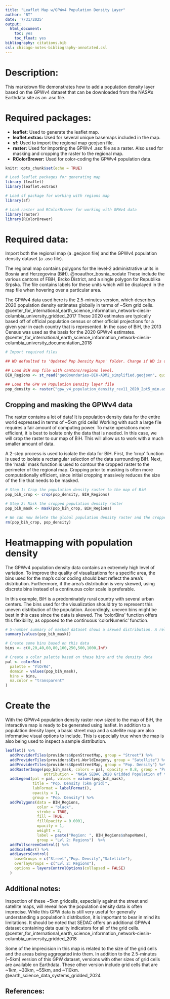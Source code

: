---
title: "Leaflet Map w/GPWv4 Population Density Layer"
author: "BT"
date: '7/31/2025'
output: 
  html_document:
    toc: yes
    toc_float: yes
bibliography: citations.bib
csl: chicago-notes-bibliography-annotated.csl
---

# Description:

This markdown file demonstrates how to add a population density layer based on the GPWv4 dataset that can be downloaded from the NASA's Earthdata site as an .asc file.

# Required packages:

-   **leaflet:** Used to generate the leaflet map.
-   **leaflet.extras:** Used for several unique basemaps included in the map.
-   **sf:** Used to import the regional map geojson file.
-   **raster:** Used for importing the GPWv4 .asc file as a raster. Also used for masking and cropping the raster to the regional map.
-   **RColorBrewer:** Used for color-coding the GPWv4 population data.

```{r setup, include=FALSE}
knitr::opts_chunk$set(echo = TRUE)

# Load leaflet packages for generating map
library (leaflet)
library(leaflet.extras)

# Load sf package for working with regions map
library(sf)

# Load raster and RColorBrewer for working with GPWv4 data
library(raster)
library(RColorBrewer)

```

# Required data:

Import both the regional map (a .geojson file) and the GPWv4 population density dataset (a .asc file).

The regional map contains polygons for the level-2 administrative units in Bosnia and Herzegovina (BiH). @noauthor_bosnia_nodate These include the various cantons of FBiH, Brcko District, and a single polygon for Republika Srpska. The file contains labels for these units which will be displayed in the map file when hovering over a particular area.

The GPWv4 data used here is the 2.5-minutes version, which describes 2020 population density estimates globally in terms of \~5km grid cells. @center_for_international_earth_science_information_network-ciesin-columbia_university_gridded_2017 These 2020 estimates are typically based off of official population census or other official projections for a given year in each country that is represented. In the case of BiH, the 2013 Census was used as the basis for the 2020 GPWv4 estimates. @center_for_international_earth_science_information_network-ciesin-columbia_university_documentation_2018

```{r imports}
# Import required files

## WD defaulted to 'Updated Pop Density Maps' folder. Change if WD is different.

## Load BiH map file with cantons/regions level.
BIH_Regions <- st_read("geoBoundaries-BIH-ADM2_simplified.geojson", quiet = TRUE)

## Load the GPW v4 Population Density layer file
pop_density <- raster("gpw_v4_population_density_rev11_2020_2pt5_min.asc")

```

## Cropping and masking the GPWv4 data

The raster contains a lot of data! It is population density data for the entire world expressed in terms of \~5km grid cells! Working with such a large file requires a fair amount of computing power. To make operations more efficient, it is best to isolate only the data that is needed. In this case, we will crop the raster to our map of BiH. This will allow us to work with a much smaller amount of data.

A 2-step process is used to isolate the data for BiH. First, the 'crop' function is used to isolate a rectangular selection of the data surrounding BiH. Next, the 'mask' mask function is used to contour the cropped raster to the perimeter of the regional map. Cropping prior to masking is often more computationally efficient, since initial cropping massively reduces the size of the file that needs to be masked.

```{r cropped and masked raster}

# Step 1: Crop the population density raster to the map of BiH
pop_bih_crop <- crop(pop_density, BIH_Regions)

# Step 2: Mask the cropped population density raster
pop_bih_mask <- mask(pop_bih_crop, BIH_Regions)

# We can now delete the global population density raster and the cropped raster to free up some memory. We only need the masked version
rm(pop_bih_crop, pop_density)

```

# Heatmapping with population density

The GPWv4 population density data contains an extremely high level of variation. To improve the quality of visualizations for a specific area, the bins used for the map's color coding should best reflect the area's distribution. Furthermore, if the area's distribution is very skewed, using discrete bins instead of a continuous color scale is preferable. 

In this example, BiH is a predominately rural country with several urban centers. The bins used for the visualization should try to represent this uneven distribution of the population. Accordingly, uneven bins might be best in this case since the data is skewed. The 'colorBins' function offers this flexibility, as opposed to the continuous 'colorNumeric' function. 

```{r create color palette based on population density distribution}

# 5-number summary of masked dataset shows a skewed distribution. A relatively small number of urban grid cells result in a mean population density that is much greater than the median density
summary(values(pop_bih_mask))

# Create some bins based on this data
bins <- c(0,20,40,60,80,100,250,500,1000,Inf)

# Create a color palette based on these bins and the density data
pal <- colorBin(
  palette = "YlOrRd",
  domain = values(pop_bih_mask),
  bins = bins,
  na.color = "transparent"
)

```

# Create the

With the GPWv4 population density raster now sized to the map of BiH, the interactive map is ready to be generated using leaflet. In addition to a population density layer, a basic street map and a satellite map are also informative visual options to include. This is especially true when the map is also being used to inspect a sample distribution.

```{r leaflet map with population density basemap and regions}

leaflet() %>%
  addProviderTiles(providers$OpenStreetMap, group = "Street") %>%
  addProviderTiles(providers$Esri.WorldImagery, group = "Satellite") %>%
  addProviderTiles(providers$OpenStreetMap, group = "Pop. Density") %>%
  addRasterImage(pop_bih_mask, colors = pal, opacity = 0.8, group = "Pop. Density",
                 attribution = "NASA SEDAC 2020 Gridded Population of the World (GPW) v4 rev11") %>%
  addLegend(pal = pal, values = values(pop_bih_mask),
            title = "Pop. Density (5km grid)",
            labFormat = labelFormat(),
            opacity = 1,
            group = "Pop. Density") %>%
  addPolygons(data = BIH_Regions,
              color = "black",
              stroke = TRUE,
              fill = TRUE,
              fillOpacity = 0.0001,
              opacity = 1,
              weight = 2,
              label = paste("Region: ", BIH_Regions$shapeName),
              group = "Lvl 2: Regions")  %>%
  addFullscreenControl() %>%
  addScaleBar() %>%
  addLayersControl(
    baseGroups = c("Street","Pop. Density","Satellite"),
    overlayGroups = c("Lvl 2: Regions"),
    options = layersControlOptions(collapsed = FALSE)
  )


```

## Additional notes:

Inspection of these \~5km gridcells, especially against the street and satellite maps, will reveal how the population density data is often imprecise. While this GPW data is still very useful for generally understanding a population's distribution, it is important to bear in mind its limitations. It should be noted that SEDAC offers an additional GPWv4 dataset containing data quality indicators for all of the grid cells. @center_for_international_earth_science_information_network-ciesin-columbia_university_gridded_2018

Some of the imprecision in this map is related to the size of the grid cells and the areas being aggregated into them. In addition to the 2.5-minutes (\~5km) version of this GPW dataset, versions with other sizes of grid cells are available on Earthdata. These other version include grid cells that are \~1km, \~30km, \~55km, and \~110km. @earth_science_data_systems_gridded_2024

## References:
